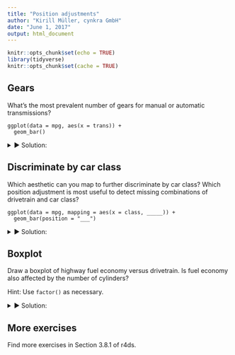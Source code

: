 ```yaml
---
title: "Position adjustments"
author: "Kirill Müller, cynkra GmbH"
date: "June 1, 2017"
output: html_document
---
```


```r
knitr::opts_chunk$set(echo = TRUE)
library(tidyverse)
knitr::opts_chunk$set(cache = TRUE)
```

## Gears

What's the most prevalent number of gears for manual or automatic transmissions?

```
ggplot(data = mpg, aes(x = trans)) +
  geom_bar()
```

<details>
<summary>&#x25BA; Solution:</summary>
Transmission type and number of gears are encoded in the same variable, a simple bar plot helps:

```r
ggplot(data = mpg) +
  geom_bar(mapping = aes(x = trans))
```

Visual inspection reveals that it's four gears for automatic, and five gears for manual transmission.
</details>

## Discriminate by car class

Which aesthetic can you map to further discriminate by car class? Which position adjustment is most useful to detect missing combinations of drivetrain and car class?

```
ggplot(data = mpg, mapping = aes(x = class, _____)) +
  geom_bar(position = "___")
```

<details>
<summary>&#x25BA; Solution:</summary>
```r
ggplot(data = mpg) +
  geom_bar(mapping = aes(x = class, fill = trans))
```

SUVs have automatic mostly, 2-seaters favor six-gear manual, compact and subcompact mostly have five-gear manual transmission. This is much easier to see with `position = "dodge"`, the different width of the bars indicates the number of different subgroups for each car class:

```r
ggplot(data = mpg) +
  geom_bar(
    aes(x = class, fill = trans), 
    position = "dodge"
  )
```

To use uniform width, specify `position_dodge(preserve = "single")`:

```r
ggplot(data = mpg) +
  geom_bar(
    aes(x = class, fill = trans), 
    position = position_dodge(preserve = "single")
  )
```
</details>

## Boxplot

Draw a boxplot of highway fuel economy versus drivetrain. Is fuel economy also affected by the number of cylinders?

Hint: Use `factor()` as necessary.

<details>
<summary>&#x25BA; Solution:</summary>
I'm using liters per 100 km as measure for fuel economy here.

```r
ggplot(data = mpg) +
  geom_boxplot(mapping = aes(x = drv, y = 235 / hwy))
```

Forward drivetrains seem much more economical. Does the number of cylinders play a role? I'll try the "fill" aesthetic:

```r
ggplot(data = mpg) +
  geom_boxplot(mapping = aes(x = drv, y = 235 / hwy, fill = cyl))
```

No dice. Do I also need `group =` ?

```r
ggplot(data = mpg) +
  geom_boxplot(
    mapping = aes(
      x = drv,
      y = 235 / hwy,
      fill = cyl,
      group = cyl
    )
  )
```

The legend reveals that `cyl` is a continuous variable. I'll use its categorical equivalent, because the range is very limited.

```r
ggplot(data = mpg) +
  geom_boxplot(
    mapping = aes(
      x = drv,
      y = 235 / hwy,
      fill = factor(cyl)
    )
  )
```

The default `position` setting looks good, let's try `"identity"`:

```r
ggplot(data = mpg) +
  geom_boxplot(
    mapping = aes(
      x = drv,
      y = 235 / hwy,
      fill = factor(cyl)
    ),
    position = "identity"
  )
```

Doesn't look useful.
</details>

## More exercises

Find more exercises in Section 3.8.1 of r4ds.
